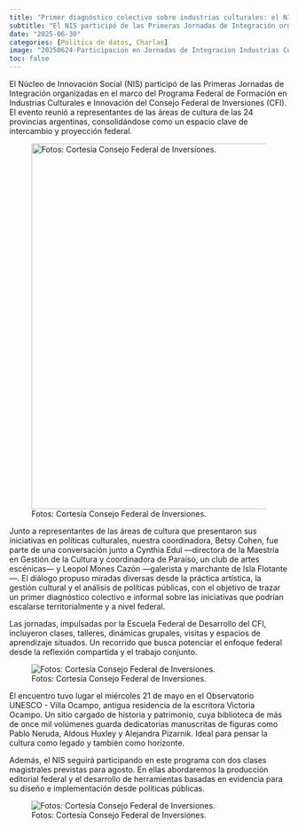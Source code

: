 ```yaml
---
title: "Primer diagnóstico colectivo sobre industrias culturales: el NIS en las Jornadas del CFI"
subtitle: "El NIS participó de las Primeras Jornadas de Integración organizadas en el marco del Programa Federal de Formación en Industrias Culturales e Innovación del Consejo Federal de Inversiones (CFI)."
date: "2025-06-30"
categories: [Politica de datos, Charlas]
image: "20250624-Participacion en Jornadas de Integracion Industrias Culturales CFI_1.jpg"
toc: false
---
```


El Núcleo de Innovación Social (NIS) participó de las Primeras Jornadas de Integración organizadas en el marco del Programa Federal de Formación en Industrias Culturales e Innovación del Consejo Federal de Inversiones (CFI). El evento reunió a representantes de las áreas de cultura de las 24 provincias argentinas, consolidándose como un espacio clave de intercambio y proyección federal.

![Fotos: Cortesía Consejo Federal de Inversiones.](charlas/2025-06_charla_CFI/20250624-Participacion en Jornadas de Integracion Industrias Culturales CFI_1.jpg){width="659"}

Junto a representantes de las áreas de cultura que presentaron sus iniciativas en políticas culturales, nuestra coordinadora, Betsy Cohen, fue parte de una conversación junto a Cynthia Edul ---directora de la Maestría en Gestión de la Cultura y coordinadora de Paraíso, un club de artes escénicas--- y Leopol Mones Cazón ---galerista y marchante de Isla Flotante---. El diálogo propuso miradas diversas desde la práctica artística, la gestión cultural y el análisis de políticas públicas, con el objetivo de trazar un primer diagnóstico colectivo e informal sobre las iniciativas que podrían escalarse territorialmente y a nivel federal.

Las jornadas, impulsadas por la Escuela Federal de Desarrollo del CFI, incluyeron clases, talleres, dinámicas grupales, visitas y espacios de aprendizaje situados. Un recorrido que busca potenciar el enfoque federal desde la reflexión compartida y el trabajo conjunto.

![Fotos: Cortesía Consejo Federal de Inversiones.](charlas/2025-06_charla_CFI/20250624-Participacion en Jornadas de Integracion Industrias Culturales CFI_3.jpg)

El encuentro tuvo lugar el miércoles 21 de mayo en el Observatorio UNESCO - Villa Ocampo, antigua residencia de la escritora Victoria Ocampo. Un sitio cargado de historia y patrimonio, cuya biblioteca de más de once mil volúmenes guarda dedicatorias manuscritas de figuras como Pablo Neruda, Aldous Huxley y Alejandra Pizarnik. Ideal para pensar la cultura como legado y también como horizonte.

Además, el NIS seguirá participando en este programa con dos clases magistrales previstas para agosto. En ellas abordaremos la producción editorial federal y el desarrollo de herramientas basadas en evidencia para su diseño e implementación desde políticas públicas.

![Fotos: Cortesía Consejo Federal de Inversiones.](charlas/2025-06_charla_CFI/20250624-Participacion en Jornadas de Integracion Industrias Culturales CFI_5.jpg)
